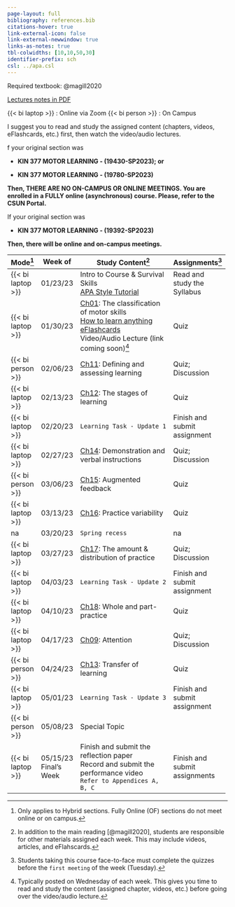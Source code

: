 ```yaml
---
page-layout: full
bibliography: references.bib
citations-hover: true
link-external-icon: false
link-external-newwindow: true
links-as-notes: true
tbl-colwidths: [10,10,50,30]
identifier-prefix: sch
csl: ../apa.csl
---
```


Required textbook: @magill2020

[Lectures notes in PDF](https://drive.google.com/drive/folders/1Gx8mK7HJAO8x-5gzIEwfKhBizZZ2bgvU?usp=share_link)

{{< bi laptop >}} : Online via Zoom {{< bi person >}} : On Campus

::: callout-important
I suggest you to read and study the assigned content (chapters, videos, eFlashcards, etc.) first, then watch the video/audio lectures.
:::

::: callout-warning
f your original section was 

-   **KIN 377 MOTOR LEARNING - (19430-SP2023); or**

-   **KIN 377 MOTOR LEARNING - (19780-SP2023)**

**Then, THERE ARE NO ON-CAMPUS OR ONLINE MEETINGS. You are enrolled in a FULLY online (asynchronous) course. Please, refer to the CSUN Portal.**

If your original section was 

-   **KIN 377 MOTOR LEARNING - (19392-SP2023)**

**Then, there will be online and on-campus meetings.**
:::

+-------------------+--------------+-------------------------------------------------------------------------------------------------------------------------------------------------------+-------------------------------+
| Mode[^1]          | Week of      | Study Content[^2]                                                                                                                                     | Assignments[^3]               |
+===================+==============+=======================================================================================================================================================+===============================+
| {{< bi laptop >}} | 01/23/23     | Intro to Course & Survival Skills\                                                                                                                    | Read and study the Syllabus   |
|                   |              | [APA Style Tutorial](https://docs.google.com/document/d/e/2PACX-1vQg7XJ-Z5619v-v9uCbS_5QjpYIfXH2Q1amid7Wcv6cmBMj-cMPpdJ2wK4NwU6H53LLbbgusqxxqXC6/pub) |                               |
+-------------------+--------------+-------------------------------------------------------------------------------------------------------------------------------------------------------+-------------------------------+
| {{< bi laptop >}} | 01/30/23     | [Ch01](https://drive.google.com/drive/folders/1Gx8mK7HJAO8x-5gzIEwfKhBizZZ2bgvU?usp=share_link): The classification of motor skills\                  | Quiz                          |
|                   |              | [How to learn anything](https://youtu.be/5MgBikgcWnY)\                                                                                                |                               |
|                   |              | [eFlashcards](https://quizlet.com/_zs84k?x=1jqt&i=dj5)\                                                                                               |                               |
|                   |              | Video/Audio Lecture (link coming soon)[^4]                                                                                                            |                               |
+-------------------+--------------+-------------------------------------------------------------------------------------------------------------------------------------------------------+-------------------------------+
| {{< bi person >}} | 02/06/23     | [Ch11](https://drive.google.com/drive/folders/1Gx8mK7HJAO8x-5gzIEwfKhBizZZ2bgvU?usp=share_link): Defining and assessing learning                      | Quiz; Discussion              |
+-------------------+--------------+-------------------------------------------------------------------------------------------------------------------------------------------------------+-------------------------------+
| {{< bi laptop >}} | 02/13/23     | [Ch12](https://drive.google.com/drive/folders/1Gx8mK7HJAO8x-5gzIEwfKhBizZZ2bgvU?usp=share_link): The stages of learning                               | Quiz                          |
+-------------------+--------------+-------------------------------------------------------------------------------------------------------------------------------------------------------+-------------------------------+
| {{< bi laptop >}} | 02/20/23     | `Learning Task - Update 1`                                                                                                                            | Finish and submit assignment  |
+-------------------+--------------+-------------------------------------------------------------------------------------------------------------------------------------------------------+-------------------------------+
| {{< bi laptop >}} | 02/27/23     | [Ch14](https://drive.google.com/drive/folders/1Gx8mK7HJAO8x-5gzIEwfKhBizZZ2bgvU?usp=share_link): Demonstration and verbal instructions                | Quiz; Discussion              |
+-------------------+--------------+-------------------------------------------------------------------------------------------------------------------------------------------------------+-------------------------------+
| {{< bi person >}} | 03/06/23     | [Ch15](https://drive.google.com/drive/folders/1Gx8mK7HJAO8x-5gzIEwfKhBizZZ2bgvU?usp=share_link): Augmented feedback                                   | Quiz                          |
+-------------------+--------------+-------------------------------------------------------------------------------------------------------------------------------------------------------+-------------------------------+
| {{< bi laptop >}} | 03/13/23     | [Ch16](https://drive.google.com/drive/folders/1Gx8mK7HJAO8x-5gzIEwfKhBizZZ2bgvU?usp=share_link): Practice variability                                 | Quiz                          |
+-------------------+--------------+-------------------------------------------------------------------------------------------------------------------------------------------------------+-------------------------------+
| na                | 03/20/23     | `Spring recess`                                                                                                                                       | na                            |
+-------------------+--------------+-------------------------------------------------------------------------------------------------------------------------------------------------------+-------------------------------+
| {{< bi laptop >}} | 03/27/23     | [Ch17](https://drive.google.com/drive/folders/1Gx8mK7HJAO8x-5gzIEwfKhBizZZ2bgvU?usp=share_link): The amount & distribution of practice                | Quiz; Discussion              |
+-------------------+--------------+-------------------------------------------------------------------------------------------------------------------------------------------------------+-------------------------------+
| {{< bi laptop >}} | 04/03/23     | `Learning Task - Update 2`                                                                                                                            | Finish and submit assignment  |
+-------------------+--------------+-------------------------------------------------------------------------------------------------------------------------------------------------------+-------------------------------+
| {{< bi laptop >}} | 04/10/23     | [Ch18](https://drive.google.com/drive/folders/1Gx8mK7HJAO8x-5gzIEwfKhBizZZ2bgvU?usp=share_link): Whole and part-practice                              | Quiz                          |
+-------------------+--------------+-------------------------------------------------------------------------------------------------------------------------------------------------------+-------------------------------+
| {{< bi laptop >}} | 04/17/23     | [Ch09](https://drive.google.com/drive/folders/1Gx8mK7HJAO8x-5gzIEwfKhBizZZ2bgvU?usp=share_link): Attention                                            | Quiz; Discussion              |
+-------------------+--------------+-------------------------------------------------------------------------------------------------------------------------------------------------------+-------------------------------+
| {{< bi person >}} | 04/24/23     | [Ch13](https://drive.google.com/drive/folders/1Gx8mK7HJAO8x-5gzIEwfKhBizZZ2bgvU?usp=share_link): Transfer of learning                                 | Quiz                          |
+-------------------+--------------+-------------------------------------------------------------------------------------------------------------------------------------------------------+-------------------------------+
| {{< bi laptop >}} | 05/01/23     | `Learning Task - Update 3`                                                                                                                            | Finish and submit assignment  |
+-------------------+--------------+-------------------------------------------------------------------------------------------------------------------------------------------------------+-------------------------------+
| {{< bi person >}} | 05/08/23     | Special Topic                                                                                                                                         |                               |
+-------------------+--------------+-------------------------------------------------------------------------------------------------------------------------------------------------------+-------------------------------+
| {{< bi laptop >}} | 05/15/23\    | Finish and submit the reflection paper\                                                                                                               | Finish and submit assignments |
|                   | Final's Week | Record and submit the performance video\                                                                                                              |                               |
|                   |              | `Refer to Appendices A, B, C`                                                                                                                         |                               |
+-------------------+--------------+-------------------------------------------------------------------------------------------------------------------------------------------------------+-------------------------------+

[^1]: Only applies to Hybrid sections. Fully Online (OF) sections do not meet online or on campus.

[^2]: In addition to the main reading [@magill2020], students are responsible for other materials assigned each week. This may include videos, articles, and eFlahscards.

[^3]: Students taking this course face-to-face must complete the quizzes before the `first meeting` of the week (Tuesday).

[^4]: Typically posted on Wednesday of each week. This gives you time to read and study the content (assigned chapter, videos, etc.) before going over the video/audio lecture.
